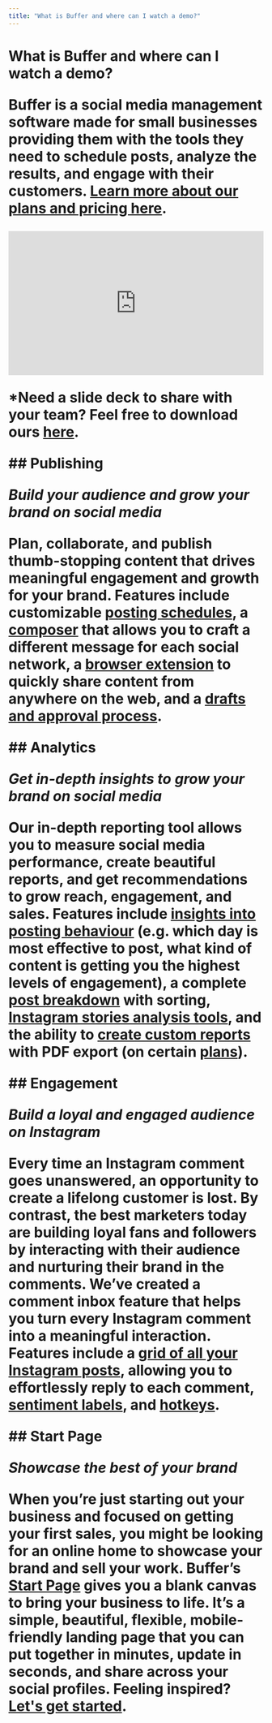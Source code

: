 ```yaml
---
title: "What is Buffer and where can I watch a demo?"
---
```


# What is Buffer and where can I watch a demo? <a href="javascript:window.print()" class="printArticle" title="Print this article" aria-label="Print this Article"><i class="icon-print"></i></a> <p>Buffer is a social media management software made for small businesses providing them with the tools they need to schedule posts, analyze the results, and engage with their customers. <a href="https://buffer.helpscoutdocs.com/article/595-features-available-on-each-buffer-plan" target="_self">**Learn more about our plans and pricing here**</a>.</p> <div class="video video-wistia video-responsive" style="aspect-ratio:16 / 9;"> <iframe src="https://fast.wistia.net/embed/iframe/jlqnjy8btf?videoFoam=false" width="100%" height="100%" frameborder="0" allowtransparency="true" scrolling="no" classname="wistia_embed" name="wistia_embed" msallowfullscreen="true" webkitallowfullscreen="true" mozallowfullscreen="true" allow="autoplay; fullscreen"></iframe> </div> <p>*Need a slide deck to share with your team? Feel free to download ours [here](https://share.buffer.com/NQuArLyB).</p> ## Publishing <p>***Build your audience and grow your brand on social media***</p> <p>Plan, collaborate, and publish thumb-stopping content that drives meaningful engagement and growth for your brand. Features include customizable [posting schedules](https://buffer.helpscoutdocs.com/article/514-setting-up-your-timezones-and-posting-schedules), a [composer](https://buffer.helpscoutdocs.com/article/642-scheduling-posts) that allows you to craft a different message for each social network, a [browser extension](https://buffer.helpscoutdocs.com/article/653-buffer-browser-extension) to quickly share content from anywhere on the web, and a [drafts and approval process](https://buffer.helpscoutdocs.com/article/665-managing-and-approving-draft-posts).</p> ## Analytics <p>***Get in-depth insights to grow your brand on social media***</p> <p>Our in-depth reporting tool allows you to measure social media performance, create beautiful reports, and get recommendations to grow reach, engagement, and sales. Features include [insights into posting behaviour](https://buffer.helpscoutdocs.com/article/530-answering-questions-about-your-social-media-strategy) (e.g. which day is most effective to post, what kind of content is getting you the highest levels of engagement), a complete [post breakdown](https://buffer.helpscoutdocs.com/article/527-analyzing-your-posts-within-your-analytics-dashboard) with sorting, [Instagram stories analysis tools](https://buffer.helpscoutdocs.com/article/528-analyzing-your-instagram-stories), and the ability to [create custom reports](https://buffer.helpscoutdocs.com/article/534-creating-custom-analytics-reports) with PDF export (on certain [plans](https://buffer.helpscoutdocs.com/article/595-features-available-on-each-buffer-plan)).</p> ## Engagement <p>***Build a loyal and engaged audience on Instagram***</p> <p>Every time an Instagram comment goes unanswered, an opportunity to create a lifelong customer is lost. By contrast, the best marketers today are building loyal fans and followers by interacting with their audience and nurturing their brand in the comments. We’ve created a comment inbox feature that helps you turn every Instagram comment into a meaningful interaction. Features include a [grid of all your Instagram posts](https://buffer.helpscoutdocs.com/article/592-engaging-with-facebook-and-instagram-comments#h_01EP74F7715ZB5CBMVBHVQZ76C), allowing you to effortlessly reply to each comment, [sentiment labels](https://buffer.helpscoutdocs.com/article/593-understanding-labels-and-sentiments-when-engaging-with-facebook-and-instagram-comments), and [hotkeys](https://buffer.helpscoutdocs.com/article/592-engaging-with-facebook-and-instagram-comments#h_01HD22PJXZF7M7WA5H261XKQ78).</p> ## Start Page <p>***Showcase the best of your brand***</p> <p>When you’re just starting out your business and focused on getting your first sales, you might be looking for an online home to showcase your brand and sell your work. Buffer’s [Start Page](https://buffer.com/start-page) gives you a blank canvas to bring your business to life. It’s a simple, beautiful, flexible, mobile-friendly landing page that you can put together in minutes, update in seconds, and share across your social profiles. Feeling inspired? [Let's get started](https://buffer.helpscoutdocs.com/article/664-using-start-page-with-buffer). </p>